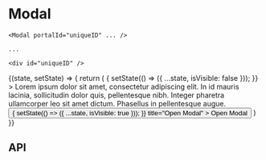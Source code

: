 
<Meta
  title="Components/Modal"
  component={Modal}
/>

# Modal

```
<Modal portalId="uniqueID" ... />

...

<div id="uniqueID" />
```

<Preview>
  <Story name="Base component">
    <State initialState={{ isVisible: false }}>
      {(state, setState) => {
        return (
          <React.Fragment>
            <Modal
              copy={ModalBodyFixture.copy}
              isVisible={state.isVisible}
              onClose={() => {
                setState(() => ({ ...state, isVisible: false }));
              }}
            >
              Lorem ipsum dolor sit amet, consectetur adipiscing elit. In id mauris
              lacinia, sollicitudin dolor quis, pellentesque nibh. Integer pharetra
              ullamcorper leo sit amet dictum. Phasellus in pellentesque augue.
            </Modal>
            <Button
              onClick={() => {
                setState(() => ({ ...state, isVisible: true }));
              }}
              title="Open Modal"
            >
              Open Modal
            </Button>
          </React.Fragment>
        )
      }}
    </State>
  </Story>
</Preview>

## API

<Props of={Modal} />
